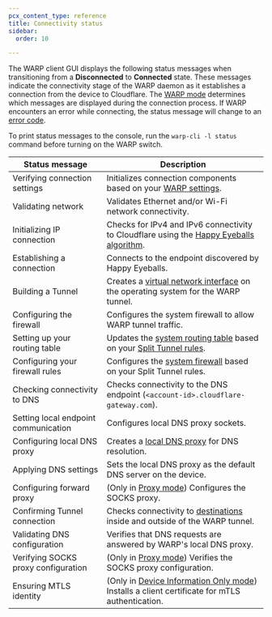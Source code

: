 ```yaml
---
pcx_content_type: reference
title: Connectivity status
sidebar:
  order: 10

---
```



The WARP client GUI displays the following status messages when transitioning from a **Disconnected** to **Connected** state. These messages indicate the connectivity stage of the WARP daemon as it establishes a connection from the device to Cloudflare. The [WARP mode](/cloudflare-one/connections/connect-devices/warp/configure-warp/warp-modes/) determines which messages are displayed during the connection process. If WARP encounters an error while connecting, the status message will change to an [error code](/cloudflare-one/connections/connect-devices/warp/troubleshooting/client-errors/).

To print status messages to the console, run the `warp-cli -l status` command before turning on the WARP switch.

| Status message        | Description              |
| --------------------- | ------------------------ |
| Verifying connection settings | Initializes connection components based on your [WARP settings](/cloudflare-one/connections/connect-devices/warp/configure-warp/warp-settings/). |
| Validating network      | Validates Ethernet and/or Wi-Fi network connectivity. |
| Initializing IP connection | Checks for IPv4 and IPv6 connectivity to Cloudflare using the [Happy Eyeballs algorithm](https://datatracker.ietf.org/doc/html/rfc6555). |
| Establishing a connection | Connects to the endpoint discovered by Happy Eyeballs. |
| Building a Tunnel | Creates a [virtual network interface](/cloudflare-one/connections/connect-devices/warp/configure-warp/route-traffic/warp-architecture/#virtual-interface) on the operating system for the WARP tunnel. |
| Configuring the firewall | Configures the system firewall to allow WARP tunnel traffic. |
| Setting up your routing table | Updates the [system routing table](/cloudflare-one/connections/connect-devices/warp/configure-warp/route-traffic/warp-architecture/#routing-table) based on your [Split Tunnel rules](/cloudflare-one/connections/connect-devices/warp/configure-warp/route-traffic/split-tunnels/). |
| Configuring your firewall rules | Configures the [system firewall](/cloudflare-one/connections/connect-devices/warp/configure-warp/route-traffic/warp-architecture/#system-firewall) based on your Split Tunnel rules. |
| Checking connectivity to DNS| Checks connectivity to the DNS endpoint (`<account-id>.cloudflare-gateway.com`). |
| Setting local endpoint communication | Configures local DNS proxy sockets. |
| Configuring local DNS proxy | Creates a [local DNS proxy](/cloudflare-one/connections/connect-devices/warp/configure-warp/route-traffic/warp-architecture/#dns-traffic) for DNS resolution.|
| Applying DNS settings | Sets the local DNS proxy as the default DNS server on the device. |
| Configuring forward proxy | (Only in [Proxy mode](/cloudflare-one/connections/connect-devices/warp/configure-warp/warp-modes/#proxy-mode)) Configures the SOCKS proxy. |
| Confirming Tunnel connection | Checks connectivity to [destinations](/cloudflare-one/connections/connect-devices/warp/deployment/firewall/#connectivity-checks) inside and outside of the WARP tunnel. |
| Validating DNS configuration | Verifies that DNS requests are answered by WARP's local DNS proxy. |
| Verifying SOCKS proxy configuration | (Only in [Proxy mode](/cloudflare-one/connections/connect-devices/warp/configure-warp/warp-modes/#proxy-mode)) Verifies the SOCKS proxy configuration. |
| Ensuring MTLS identity | (Only in [Device Information Only mode](/cloudflare-one/connections/connect-devices/warp/configure-warp/warp-modes/device-information-only/)) Installs a client certificate for mTLS authentication. |
